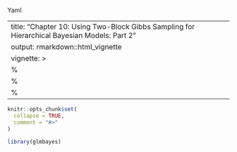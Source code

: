 Yaml


---
title: "Chapter 10: Using Two-Block Gibbs Sampling for Hierarchical Bayesian Models: Part 2"
output: rmarkdown::html_vignette
vignette: >
  %\VignetteIndexEntry{Chapter 10: Using Two-Block Gibbs Sampling for Hierarchical Bayesian Models: Part 2}
  %\VignetteEngine{knitr::rmarkdown}
  %\VignetteEncoding{UTF-8}
---

```r
knitr::opts_chunk$set(
  collapse = TRUE,
  comment = "#>"
)
```

```r
library(glmbayes)
```
